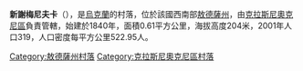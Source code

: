 {{expand|time=2016-09-03T02:05:33+00:00}}
{{unreferenced|time=2016-09-03T02:05:33+00:00}}
{{coord|47|24|50|N|29|32|23|E|scale:30000|display=title}}

'''新謝梅尼夫卡'''（{{lang-uk|Новосеменівка}}），是[[烏克蘭|烏克蘭]]的村落，位於該國西南部[[敖德薩州|敖德薩州]]，由[[克拉斯尼奧克尼區|克拉斯尼奧克尼區]]負責管轄，始建於1840年，面積0.61平方公里，海拔高度204米，2001年人口319，人口密度每平方公里522.95人。

{{DEFAULTSORT:Новосеменівка}}
[[Category:敖德薩州村落|Category:敖德薩州村落]]
[[Category:克拉斯尼奧克尼區村落|Category:克拉斯尼奧克尼區村落]]


{{Odessa-geo-stub}}